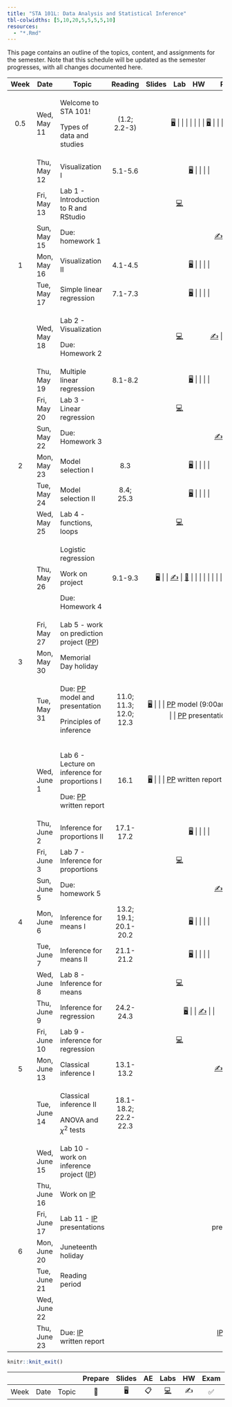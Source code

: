 ```yaml
---
title: "STA 101L: Data Analysis and Statistical Inference"
tbl-colwidths: [5,10,20,5,5,5,5,10]
resources: 
  - "*.Rmd"
---
```


This page contains an outline of the topics, content, and assignments for the semester. Note that this schedule will be updated as the semester progresses, with all changes documented here.

::: column-screen-inset-right
+------+--------------+---------------------------------------------------------------------+------------------------+---------------------------------------------------------------------------+--------------------------------------------------------------------------------------------------------------------------------------------------+---------------------+----------------------------------------------------------------------------+
| Week | Date         | Topic                                                               | Reading                | Slides                                                                    | Lab                                                                                                                                              | HW                  | Project                                                                    |
+:====:+==============+=====================================================================+:======================:+:=========================================================================:+:================================================================================================================================================:+:===================:+:==========================================================================:+
| 0.5  | Wed, May 11  | Welcome to STA 101!                                                 | (1.2; 2.2-3)           | [🖥️](/slides/lec-1.html "Lecture slides"){aria-label="Lecture 1 slides"}  |                                                                                                                                                  |                     |                                                                            |
|      |              |                                                                     |                        |                                                                           |                                                                                                                                                  |                     |                                                                            |
|      |              | Types of data and studies                                           |                        | [🖥️](/slides/lec-2.html "Lecture slides"){aria-label="Lecture 2 slides"}  |                                                                                                                                                  |                     |                                                                            |
+------+--------------+---------------------------------------------------------------------+------------------------+---------------------------------------------------------------------------+--------------------------------------------------------------------------------------------------------------------------------------------------+---------------------+----------------------------------------------------------------------------+
|      | Thu, May 12  | Visualization I                                                     | 5.1-5.6                | [🖥️](/slides/lec-3.html "Lecture slides"){aria-label="Lecture 3 slides"}  |                                                                                                                                                  |                     |                                                                            |
+------+--------------+---------------------------------------------------------------------+------------------------+---------------------------------------------------------------------------+--------------------------------------------------------------------------------------------------------------------------------------------------+---------------------+----------------------------------------------------------------------------+
|      | Fri, May 13  | Lab 1 - Introduction to R and RStudio                               |                        |                                                                           | [💻](https://openintro.shinyapps.io/ims-01-data-01/ "Lab instructions"){aria-label="Lab 1 instructions"}                                         |                     |                                                                            |
+------+--------------+---------------------------------------------------------------------+------------------------+---------------------------------------------------------------------------+--------------------------------------------------------------------------------------------------------------------------------------------------+---------------------+----------------------------------------------------------------------------+
|      | Sun, May 15  | Due: homework 1                                                     |                        |                                                                           |                                                                                                                                                  | [✍️](/hw/hw-1.html) |                                                                            |
+------+--------------+---------------------------------------------------------------------+------------------------+---------------------------------------------------------------------------+--------------------------------------------------------------------------------------------------------------------------------------------------+---------------------+----------------------------------------------------------------------------+
| 1    | Mon, May 16  | Visualization II                                                    | 4.1-4.5                | [🖥️](/slides/lec-3.html "Lecture slides"){aria-label="Lecture 3 slides"}  |                                                                                                                                                  |                     |                                                                            |
+------+--------------+---------------------------------------------------------------------+------------------------+---------------------------------------------------------------------------+--------------------------------------------------------------------------------------------------------------------------------------------------+---------------------+----------------------------------------------------------------------------+
|      | Tue, May 17  | Simple linear regression                                            | 7.1-7.3                | [🖥️](/slides/lec-4.html "Lecture slides"){aria-label="Lecture 4 slides"}  |                                                                                                                                                  |                     |                                                                            |
+------+--------------+---------------------------------------------------------------------+------------------------+---------------------------------------------------------------------------+--------------------------------------------------------------------------------------------------------------------------------------------------+---------------------+----------------------------------------------------------------------------+
|      | Wed, May 18  | Lab 2 - Visualization                                               |                        |                                                                           | [💻](http://openintrostat.github.io/oilabs-tidy/02_intro_to_data/intro_to_data.html "Lab instructions"){aria-label="Lab 1 instructions"}         | [✍️](/hw/hw-2.html) |                                                                            |
|      |              |                                                                     |                        |                                                                           |                                                                                                                                                  |                     |                                                                            |
|      |              | Due: Homework 2                                                     |                        |                                                                           |                                                                                                                                                  |                     |                                                                            |
+------+--------------+---------------------------------------------------------------------+------------------------+---------------------------------------------------------------------------+--------------------------------------------------------------------------------------------------------------------------------------------------+---------------------+----------------------------------------------------------------------------+
|      | Thu, May 19  | Multiple linear regression                                          | 8.1-8.2                | [🖥️](/slides/lec-5.html "Lecture slides"){aria-label="Lecture 4 slides"}  |                                                                                                                                                  |                     |                                                                            |
+------+--------------+---------------------------------------------------------------------+------------------------+---------------------------------------------------------------------------+--------------------------------------------------------------------------------------------------------------------------------------------------+---------------------+----------------------------------------------------------------------------+
|      | Fri, May 20  | Lab 3 - Linear regression                                           |                        |                                                                           | [💻](http://openintrostat.github.io/oilabs-tidy/08_simple_regression/simple_regression.html "Lab instructions"){aria-label="Lab 1 instructions"} |                     |                                                                            |
+------+--------------+---------------------------------------------------------------------+------------------------+---------------------------------------------------------------------------+--------------------------------------------------------------------------------------------------------------------------------------------------+---------------------+----------------------------------------------------------------------------+
|      | Sun, May 22  | Due: Homework 3                                                     |                        |                                                                           |                                                                                                                                                  | [✍️](/hw/hw-3.html) |                                                                            |
+------+--------------+---------------------------------------------------------------------+------------------------+---------------------------------------------------------------------------+--------------------------------------------------------------------------------------------------------------------------------------------------+---------------------+----------------------------------------------------------------------------+
| 2    | Mon, May 23  | Model selection I                                                   | 8.3                    | [🖥️](/slides/lec-6.html "Lecture slides"){aria-label="Lecture 4 slides"}  |                                                                                                                                                  |                     |                                                                            |
+------+--------------+---------------------------------------------------------------------+------------------------+---------------------------------------------------------------------------+--------------------------------------------------------------------------------------------------------------------------------------------------+---------------------+----------------------------------------------------------------------------+
|      | Tue, May 24  | Model selection II                                                  | 8.4; 25.3              | [🖥️](/slides/lec-6.html "Lecture slides"){aria-label="Lecture 4 slides"}  |                                                                                                                                                  |                     |                                                                            |
+------+--------------+---------------------------------------------------------------------+------------------------+---------------------------------------------------------------------------+--------------------------------------------------------------------------------------------------------------------------------------------------+---------------------+----------------------------------------------------------------------------+
|      | Wed, May 25  | Lab 4 - functions, loops                                            |                        |                                                                           | [💻](/documents/lab-5.pdf "Lab instructions"){aria-label="Lab 1 instructions"}                                                                   |                     |                                                                            |
+------+--------------+---------------------------------------------------------------------+------------------------+---------------------------------------------------------------------------+--------------------------------------------------------------------------------------------------------------------------------------------------+---------------------+----------------------------------------------------------------------------+
|      | Thu, May 26  | Logistic regression                                                 | 9.1-9.3                | [🖥️](/slides/lec-7.html "Lecture slides"){aria-label="Lecture 4 slides"}  |                                                                                                                                                  | [✍️](/hw/hw-4.html) | [📂](/projects/rmd_tips.Rmd "Tips for rmd"){aria-label="Lecture 4 slides"} |
|      |              |                                                                     |                        |                                                                           |                                                                                                                                                  |                     |                                                                            |
|      |              | Work on project                                                     |                        |                                                                           |                                                                                                                                                  |                     |                                                                            |
|      |              |                                                                     |                        |                                                                           |                                                                                                                                                  |                     |                                                                            |
|      |              | Due: Homework 4                                                     |                        |                                                                           |                                                                                                                                                  |                     |                                                                            |
+------+--------------+---------------------------------------------------------------------+------------------------+---------------------------------------------------------------------------+--------------------------------------------------------------------------------------------------------------------------------------------------+---------------------+----------------------------------------------------------------------------+
|      | Fri, May 27  | Lab 5 - work on prediction project ([PP](/project-prediction.html)) |                        |                                                                           |                                                                                                                                                  |                     |                                                                            |
+------+--------------+---------------------------------------------------------------------+------------------------+---------------------------------------------------------------------------+--------------------------------------------------------------------------------------------------------------------------------------------------+---------------------+----------------------------------------------------------------------------+
| 3    | Mon, May 30  | Memorial Day holiday                                                |                        |                                                                           |                                                                                                                                                  |                     |                                                                            |
+------+--------------+---------------------------------------------------------------------+------------------------+---------------------------------------------------------------------------+--------------------------------------------------------------------------------------------------------------------------------------------------+---------------------+----------------------------------------------------------------------------+
|      | Tue, May 31  | Due: [PP](/project-prediction.html) model and presentation          | 11.0; 11.3; 12.0; 12.3 | [🖥️](/slides/lec-8.html "Lecture slides"){aria-label="Lecture 4 slides"}  |                                                                                                                                                  |                     | [PP](/project-prediction.html) model (9:00am)                              |
|      |              |                                                                     |                        |                                                                           |                                                                                                                                                  |                     |                                                                            |
|      |              | Principles of inference                                             |                        |                                                                           |                                                                                                                                                  |                     | [PP](/project-prediction.html) presentation                                |
+------+--------------+---------------------------------------------------------------------+------------------------+---------------------------------------------------------------------------+--------------------------------------------------------------------------------------------------------------------------------------------------+---------------------+----------------------------------------------------------------------------+
|      | Wed, June 1  | Lab 6 - Lecture on inference for proportions I                      | 16.1                   | [🖥️](/slides/lec-9.html "Lecture slides"){aria-label="Lecture 4 slides"}  |                                                                                                                                                  |                     | [PP](/project-prediction.html) written report                              |
|      |              |                                                                     |                        |                                                                           |                                                                                                                                                  |                     |                                                                            |
|      |              | Due: [PP](/project-prediction.html) written report                  |                        |                                                                           |                                                                                                                                                  |                     |                                                                            |
+------+--------------+---------------------------------------------------------------------+------------------------+---------------------------------------------------------------------------+--------------------------------------------------------------------------------------------------------------------------------------------------+---------------------+----------------------------------------------------------------------------+
|      | Thu, June 2  | Inference for proportions II                                        | 17.1-17.2              | [🖥️](/slides/lec-9.html "Lecture slides"){aria-label="Lecture 4 slides"}  |                                                                                                                                                  |                     |                                                                            |
+------+--------------+---------------------------------------------------------------------+------------------------+---------------------------------------------------------------------------+--------------------------------------------------------------------------------------------------------------------------------------------------+---------------------+----------------------------------------------------------------------------+
|      | Fri, June 3  | Lab 7 - Inference for proportions                                   |                        |                                                                           | [💻](https://openintro.shinyapps.io/ims-05-infer-01/ "Lab instructions"){aria-label="Lab 1 instructions"}                                        |                     |                                                                            |
+------+--------------+---------------------------------------------------------------------+------------------------+---------------------------------------------------------------------------+--------------------------------------------------------------------------------------------------------------------------------------------------+---------------------+----------------------------------------------------------------------------+
|      | Sun, June 5  | Due: homework 5                                                     |                        |                                                                           |                                                                                                                                                  | [✍️](/hw/hw-5.html) |                                                                            |
+------+--------------+---------------------------------------------------------------------+------------------------+---------------------------------------------------------------------------+--------------------------------------------------------------------------------------------------------------------------------------------------+---------------------+----------------------------------------------------------------------------+
| 4    | Mon, June 6  | Inference for means I                                               | 13.2; 19.1; 20.1-20.2  | [🖥️](/slides/lec-10.html "Lecture slides"){aria-label="Lecture 4 slides"} |                                                                                                                                                  |                     |                                                                            |
+------+--------------+---------------------------------------------------------------------+------------------------+---------------------------------------------------------------------------+--------------------------------------------------------------------------------------------------------------------------------------------------+---------------------+----------------------------------------------------------------------------+
|      | Tue, June 7  | Inference for means II                                              | 21.1-21.2              | [🖥️](/slides/lec-10.html "Lecture slides"){aria-label="Lecture 4 slides"} |                                                                                                                                                  |                     |                                                                            |
+------+--------------+---------------------------------------------------------------------+------------------------+---------------------------------------------------------------------------+--------------------------------------------------------------------------------------------------------------------------------------------------+---------------------+----------------------------------------------------------------------------+
|      | Wed, June 8  | Lab 8 - Inference for means                                         |                        |                                                                           | [💻](https://openintro.shinyapps.io/ims-05-infer-07/ "Lab instructions"){aria-label="Lab 1 instructions"}                                        |                     |                                                                            |
+------+--------------+---------------------------------------------------------------------+------------------------+---------------------------------------------------------------------------+--------------------------------------------------------------------------------------------------------------------------------------------------+---------------------+----------------------------------------------------------------------------+
|      | Thu, June 9  | Inference for regression                                            | 24.2-24.3              | [🖥️](/slides/lec-11.html "Lecture slides"){aria-label="Lecture 4 slides"} |                                                                                                                                                  | [✍️](/hw/hw-6.html) |                                                                            |
+------+--------------+---------------------------------------------------------------------+------------------------+---------------------------------------------------------------------------+--------------------------------------------------------------------------------------------------------------------------------------------------+---------------------+----------------------------------------------------------------------------+
|      | Fri, June 10 | Lab 9 - inference for regression                                    |                        |                                                                           | [💻](https://openintro.shinyapps.io/ims-06-model-infer-02/ "Lab instructions"){aria-label="Lab 1 instructions"}                                  |                     |                                                                            |
+------+--------------+---------------------------------------------------------------------+------------------------+---------------------------------------------------------------------------+--------------------------------------------------------------------------------------------------------------------------------------------------+---------------------+----------------------------------------------------------------------------+
| 5    | Mon, June 13 | Classical inference I                                               | 13.1-13.2              |                                                                           |                                                                                                                                                  | [✍️](/hw/hw-7.html) |                                                                            |
+------+--------------+---------------------------------------------------------------------+------------------------+---------------------------------------------------------------------------+--------------------------------------------------------------------------------------------------------------------------------------------------+---------------------+----------------------------------------------------------------------------+
|      | Tue, June 14 | Classical inference II                                              | 18.1-18.2; 22.2-22.3   |                                                                           |                                                                                                                                                  |                     |                                                                            |
|      |              |                                                                     |                        |                                                                           |                                                                                                                                                  |                     |                                                                            |
|      |              | ANOVA and $\chi^2$ tests                                            |                        |                                                                           |                                                                                                                                                  |                     |                                                                            |
+------+--------------+---------------------------------------------------------------------+------------------------+---------------------------------------------------------------------------+--------------------------------------------------------------------------------------------------------------------------------------------------+---------------------+----------------------------------------------------------------------------+
|      | Wed, June 15 | Lab 10 - work on inference project ([IP](/project-inference.html))  |                        |                                                                           |                                                                                                                                                  |                     |                                                                            |
+------+--------------+---------------------------------------------------------------------+------------------------+---------------------------------------------------------------------------+--------------------------------------------------------------------------------------------------------------------------------------------------+---------------------+----------------------------------------------------------------------------+
|      | Thu, June 16 | Work on [IP](/project-inference.html)                               |                        |                                                                           |                                                                                                                                                  |                     |                                                                            |
+------+--------------+---------------------------------------------------------------------+------------------------+---------------------------------------------------------------------------+--------------------------------------------------------------------------------------------------------------------------------------------------+---------------------+----------------------------------------------------------------------------+
|      | Fri, June 17 | Lab 11 - [IP](/project-inference.html) presentations                |                        |                                                                           |                                                                                                                                                  |                     | [IP](/project-inference.html) presentation                                 |
+------+--------------+---------------------------------------------------------------------+------------------------+---------------------------------------------------------------------------+--------------------------------------------------------------------------------------------------------------------------------------------------+---------------------+----------------------------------------------------------------------------+
| 6    | Mon, June 20 | Juneteenth holiday                                                  |                        |                                                                           |                                                                                                                                                  |                     |                                                                            |
+------+--------------+---------------------------------------------------------------------+------------------------+---------------------------------------------------------------------------+--------------------------------------------------------------------------------------------------------------------------------------------------+---------------------+----------------------------------------------------------------------------+
|      | Tue, June 21 | Reading period                                                      |                        |                                                                           |                                                                                                                                                  |                     |                                                                            |
+------+--------------+---------------------------------------------------------------------+------------------------+---------------------------------------------------------------------------+--------------------------------------------------------------------------------------------------------------------------------------------------+---------------------+----------------------------------------------------------------------------+
|      | Wed, June 22 |                                                                     |                        |                                                                           |                                                                                                                                                  |                     |                                                                            |
+------+--------------+---------------------------------------------------------------------+------------------------+---------------------------------------------------------------------------+--------------------------------------------------------------------------------------------------------------------------------------------------+---------------------+----------------------------------------------------------------------------+
|      | Thu, June 23 | Due: [IP](/project-inference.html) written report                   |                        |                                                                           |                                                                                                                                                  |                     | [IP](/project-inference.html) written report                               |
+------+--------------+---------------------------------------------------------------------+------------------------+---------------------------------------------------------------------------+--------------------------------------------------------------------------------------------------------------------------------------------------+---------------------+----------------------------------------------------------------------------+
:::

```r
knitr::knit_exit()
```

|      |      |       | Prepare | Slides | AE  |                                                    Labs                                                    | HW  | Exam | Project |
|--------|--------|--------|:------:|:------:|:------:|:------:|:------:|:------:|:------:|
| Week | Date | Topic |   📖    |   🖥️   | 📋  | [💻](https://sakai.duke.edu/samigo-app/servlet/Login?id=6fa7ebf3-01af-42a6-91ba-3e813d3901221641094171786) | ✍️  |  ✅  |   📂    |
